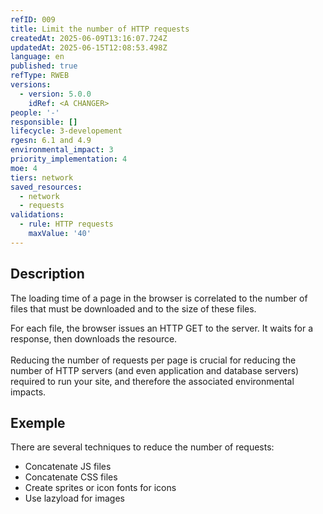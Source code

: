 ```yaml
---
refID: 009
title: Limit the number of HTTP requests
createdAt: 2025-06-09T13:16:07.724Z
updatedAt: 2025-06-15T12:08:53.498Z
language: en
published: true
refType: RWEB
versions:
  - version: 5.0.0
    idRef: <A CHANGER>
people: '-'
responsible: []
lifecycle: 3-developement
rgesn: 6.1 and 4.9
environmental_impact: 3
priority_implementation: 4
moe: 4
tiers: network
saved_resources:
  - network
  - requests
validations:
  - rule: HTTP requests
    maxValue: '40'
---
```


## Description

The loading time of a page in the browser is correlated to the number of files that must be downloaded and to the size of these files.

For each file, the browser issues an HTTP GET to the server. It waits for a response, then downloads the resource. \
\
Reducing the number of requests per page is crucial for reducing the number of HTTP servers (and even application and database servers) required to run your site, and therefore the associated environmental impacts.

## Exemple

There are several techniques to reduce the number of requests:

* Concatenate JS files
* Concatenate CSS files
* Create sprites or icon fonts for icons
* Use lazyload for images
